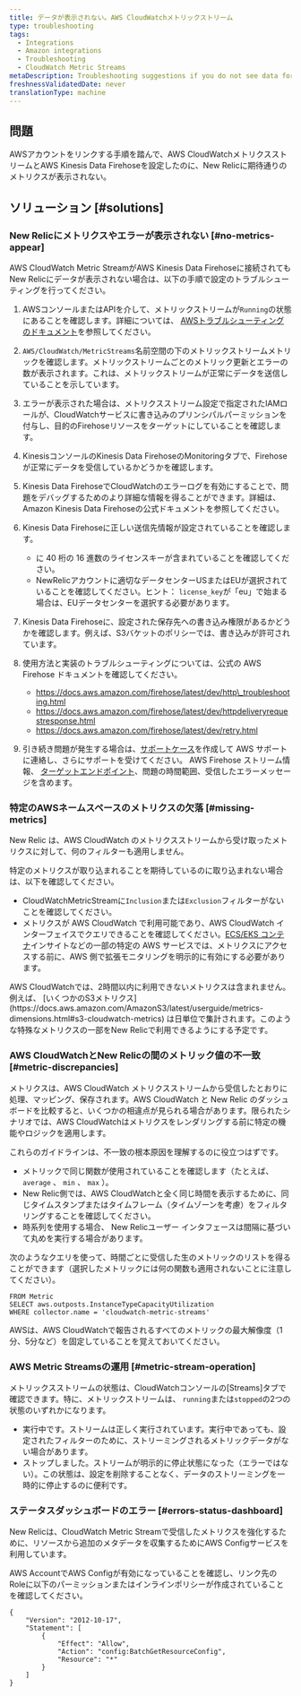 ```yaml
---
title: データが表示されない。AWS CloudWatchメトリックストリーム
type: troubleshooting
tags:
  - Integrations
  - Amazon integrations
  - Troubleshooting
  - CloudWatch Metric Streams
metaDescription: Troubleshooting suggestions if you do not see data for your AWS CloudWatch Metric Streams integration in the New Relic infrastructure UI.
freshnessValidatedDate: never
translationType: machine
---
```


## 問題

AWSアカウントをリンクする手順を踏んで、AWS CloudWatchメトリクスストリームとAWS Kinesis Data Firehoseを設定したのに、New Relicに期待通りのメトリクスが表示されない。

## ソリューション [#solutions]

### New Relicにメトリクスやエラーが表示されない [#no-metrics-appear]

AWS CloudWatch Metric StreamがAWS Kinesis Data Firehoseに接続されてもNew Relicにデータが表示されない場合は、以下の手順で設定のトラブルシューティングを行ってください。

1. AWSコンソールまたはAPIを介して、メトリックストリームが`Running`の状態にあることを確認します。詳細については、 [AWSトラブルシューティングのドキュメント](https://docs.aws.amazon.com/AmazonCloudWatch/latest/monitoring/CloudWatch-metric-streams-troubleshoot.html)を参照してください。

2. `AWS/CloudWatch/MetricStreams`名前空間の下のメトリックストリームメトリックを確認します。メトリックストリームごとのメトリック更新とエラーの数が表示されます。これは、メトリックストリームが正常にデータを送信していることを示しています。

3. エラーが表示された場合は、メトリクスストリーム設定で指定されたIAMロールが、CloudWatchサービスに書き込みのプリンシパルパーミッションを付与し、目的のFirehoseリソースをターゲットにしていることを確認します。

4. KinesisコンソールのKinesis Data FirehoseのMonitoringタブで、Firehoseが正常にデータを受信しているかどうかを確認します。

5. Kinesis Data FirehoseでCloudWatchのエラーログを有効にすることで、問題をデバッグするためのより詳細な情報を得ることができます。詳細は、Amazon Kinesis Data Firehoseの公式ドキュメントを参照してください。

6. Kinesis Data Firehoseに正しい送信先情報が設定されていることを確認します。

   * <InlinePopover type="licenseKey" />に 40 桁の 16 進数のライセンスキーが含まれていることを確認してください。
   * NewRelicアカウントに適切なデータセンターUSまたはEUが選択されていることを確認してください。ヒント： `license_key`が「eu」で始まる場合は、EUデータセンターを選択する必要があります。

7. Kinesis Data Firehoseに、設定された保存先への書き込み権限があるかどうかを確認します。例えば、S3バケットのポリシーでは、書き込みが許可されています。

8. 使用方法と実装のトラブルシューティングについては、公式の AWS Firehose ドキュメントを確認してください。

   * https://docs.aws.amazon.com/firehose/latest/dev/http\_troubleshooting.html
   * https://docs.aws.amazon.com/firehose/latest/dev/httpdeliveryrequestresponse.html
   * https://docs.aws.amazon.com/firehose/latest/dev/retry.html

9. 引き続き問題が発生する場合は、[サポートケース](https://docs.aws.amazon.com/awssupport/latest/user/case-management.html)を作成して AWS サポートに連絡し、さらにサポートを受けてください。 AWS Firehose ストリーム情報、 [ターゲットエンドポイント](/docs/infrastructure/amazon-integrations/connect/cloudwatch-metric-streams/aws-metric-stream-setup#manual-setup)、問題の時間範囲、受信したエラーメッセージを含めます。

### 特定のAWSネームスペースのメトリクスの欠落 [#missing-metrics]

New Relic は、AWS CloudWatch のメトリクスストリームから受け取ったメトリクスに対して、何のフィルターも適用しません。

特定のメトリクスが取り込まれることを期待しているのに取り込まれない場合は、以下を確認してください。

* CloudWatchMetricStreamに`Inclusion`または`Exclusion`フィルターがないことを確認してください。
* メトリクスが AWS CloudWatch で利用可能であり、AWS CloudWatch インターフェイスでクエリできることを確認してください。[ECS/EKS コンテナ](https://docs.aws.amazon.com/AmazonCloudWatch/latest/monitoring/deploy-container-insights.html)インサイトなどの一部の特定の AWS サービスでは、メトリクスにアクセスする前に、AWS 側で拡張モニタリングを明示的に有効にする必要があります。

<Callout variant="important">
  AWS CloudWatchでは、2時間以内に利用できないメトリクスは含まれません。例えば、 [いくつかのS3メトリクス](https://docs.aws.amazon.com/AmazonS3/latest/userguide/metrics-dimensions.html#s3-cloudwatch-metrics) は日単位で集計されます。このような特殊なメトリクスの一部をNew Relicで利用できるようにする予定です。
</Callout>

### AWS CloudWatchとNew Relicの間のメトリック値の不一致 [#metric-discrepancies]

メトリクスは、AWS CloudWatch メトリクスストリームから受信したとおりに処理、マッピング、保存されます。AWS CloudWatch と New Relic のダッシュボードを比較すると、いくつかの相違点が見られる場合があります。限られたシナリオでは、AWS CloudWatchはメトリクスをレンダリングする前に特定の機能やロジックを適用します。

これらのガイドラインは、不一致の根本原因を理解するのに役立つはずです。

* メトリックで同じ関数が使用されていることを確認します（たとえば、 `average` 、 `min` 、 `max` ）。
* New Relic側では、AWS CloudWatchと全く同じ時間を表示するために、同じタイムスタンプまたはタイムフレーム（タイムゾーンを考慮）をフィルタリングすることを確認してください。
* 時系列を使用する場合、 New Relicユーザー インタフェースは間隔に基づいて丸めを実行する場合があります。

次のようなクエリを使って、時間ごとに受信した生のメトリックのリストを得ることができます（選択したメトリックには何の関数も適用されないことに注意してください）。

```
FROM Metric
SELECT aws.outposts.InstanceTypeCapacityUtilization
WHERE collector.name = 'cloudwatch-metric-streams'
```

AWSは、AWS CloudWatchで報告されるすべてのメトリックの最大解像度（1分、5分など）を固定していることを覚えておいてください。

### AWS Metric Streamsの運用 [#metric-stream-operation]

メトリックスストリームの状態は、CloudWatchコンソールの\[Streams]タブで確認できます。特に、メトリックストリームは、 `running`または`stopped`の2つの状態のいずれかになります。

* 実行中です。ストリームは正しく実行されています。実行中であっても、設定されたフィルターのために、ストリーミングされるメトリックデータがない場合があります。
* ストップしました。ストリームが明示的に停止状態になった（エラーではない）。この状態は、設定を削除することなく、データのストリーミングを一時的に停止するのに便利です。

### ステータスダッシュボードのエラー [#errors-status-dashboard]

New Relicは、CloudWatch Metric Streamで受信したメトリクスを強化するために、リソースから追加のメタデータを収集するためにAWS Configサービスを利用しています。

AWS AccountでAWS Configが有効になっていることを確認し、リンク先のRoleに以下のパーミッションまたはインラインポリシーが作成されていることを確認してください。

```
{
    "Version": "2012-10-17",
    "Statement": [
        {
            "Effect": "Allow",
            "Action": "config:BatchGetResourceConfig",
            "Resource": "*"
        }
    ]
}
```